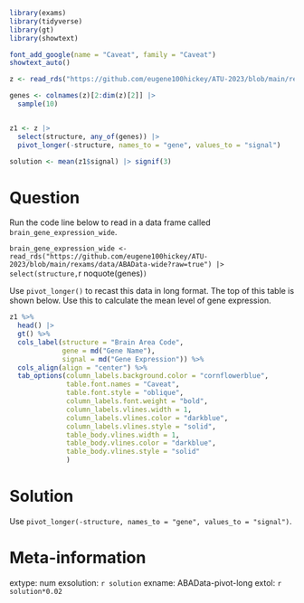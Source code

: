 ```r
library(exams)
library(tidyverse)
library(gt)
library(showtext)

font_add_google(name = "Caveat", family = "Caveat")
showtext_auto()

z <- read_rds("https://github.com/eugene100hickey/ATU-2023/blob/main/rexams/data/ABAData-wide?raw=true")

genes <- colnames(z)[2:dim(z)[2]] |> 
  sample(10)


z1 <- z |> 
  select(structure, any_of(genes)) |> 
  pivot_longer(-structure, names_to = "gene", values_to = "signal")

solution <- mean(z1$signal) |> signif(3)
```


Question
========
Run the code line below to read in a data frame called `brain_gene_expression_wide`. 

`brain_gene_expression_wide <- read_rds("https://github.com/eugene100hickey/ATU-2023/blob/main/rexams/data/ABAData-wide?raw=true") |> 
  select(structure, `r noquote(genes)`)`

Use `pivot_longer()` to recast this data in long format. The top of this table is shown below. Use this to calculate the mean level of gene expression. 

```r
z1 %>% 
  head() |> 
  gt() %>% 
  cols_label(structure = "Brain Area Code",
             gene = md("Gene Name"), 
             signal = md("Gene Expression")) %>% 
  cols_align(align = "center") %>% 
  tab_options(column_labels.background.color = "cornflowerblue", 
              table.font.names = "Caveat",
              table.font.style = "oblique",
              column_labels.font.weight = "bold",
              column_labels.vlines.width = 1,
              column_labels.vlines.color = "darkblue",
              column_labels.vlines.style = "solid",
              table_body.vlines.width = 1,
              table_body.vlines.color = "darkblue",
              table_body.vlines.style = "solid"
              )
```


Solution
========
Use `pivot_longer(-structure, names_to = "gene", values_to = "signal")`.



Meta-information
================
extype: num
exsolution: `r solution`
exname: ABAData-pivot-long
extol: `r solution*0.02`
